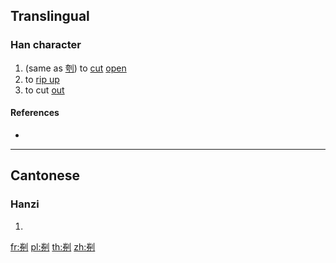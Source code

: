 ==Translingual==

===Han character===
{{Han char|rn=18|rad=刀|as=08|sn=10|four=|canj=FHLN|ids=⿰券刂}}

# (same as [[刳]]) to [[cut]] [[open]]
# to [[rip up]]
# to cut [[out]]

====References====
* {{Han ref|kx=0141.150|hdz=10345.030|uh=34EC|ud=13548}}

----

==Cantonese==

===Hanzi===
{{yue-hanzi|jyut=[[fu1]]|y=fu1}}

# {{defn|lang=yue|sort=刀08}}

[[fr:㓬]]
[[pl:㓬]]
[[th:㓬]]
[[zh:㓬]]